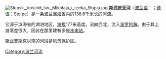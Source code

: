 [[File:Słupsk,_kościół_św._Mikołaja_i_rzeka_Słupia.jpg|right]]
'''斯武皮亚河'''（[[波兰语|波兰语]]：{{lang|pl|Słupia}}；[[德语|德语]]：Stolpe）是一条[[波兰|波兰]][[濱海省|濱海省]]内的138.6千米长的[[河流|河流]]。

它源于滨海省的湖泊地区，[[海拔|海拔]]177米高度，流向西北，注入[[波罗的海|波罗的海]]。由于其上游落差很大，因此在那里建有多座[[水电站|水电站]]。

[[斯武普斯克|斯武普斯克]]以南的河段是风景保护区。

{{Commons|Słupia (rzeka)}}

{{Poland-stub}}
[[Category:波兰河流|Category:波兰河流]]